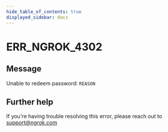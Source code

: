 ```yaml
---
hide_table_of_contents: true
displayed_sidebar: docs
---
```



# ERR_NGROK_4302

## Message

Unable to redeem password: `REASON`

<ErrorDetails error="err_ngrok_4302" />

## Further help

If you're having trouble resolving this error, please reach out to [support@ngrok.com](mailto:support@ngrok.com?subject=Help%20with%20ERR_NGROK_4302)
